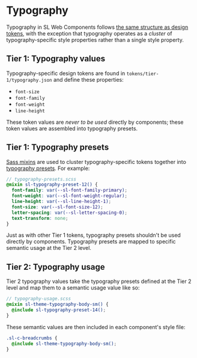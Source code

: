 
<Meta title="Documentation/Typography" />

# Typography

Typography in SL Web Components follows [the same structure as design tokens](./TOKENS.mdx), with the exception that typography operates as a _cluster_ of typography-specific style properties rather than a single style property.

## Tier 1: Typography values

Typography-specific design tokens are found in `tokens/tier-1/typography.json` and define these properties:

- `font-size`
- `font-family`
- `font-weight`
- `line-height`

These token values are _never to be used_ directly by components; these token values are assembled into typography presets.

## Tier 1: Typography presets

[Sass mixins](https://sass-lang.com/documentation/at-rules/mixin) are used to cluster typography-specific tokens together into [typography presets](https://superfriendlydesign.systems/articles/typography-in-design-systems/). For example:

```scss
// typography-presets.scss
@mixin sl-typography-preset-12() {
  font-family: var(--sl-font-family-primary);
  font-weight: var(--sl-font-weight-regular);
  line-height: var(--sl-line-height-1);
  font-size: var(--sl-font-size-12);
  letter-spacing: var(--sl-letter-spacing-0);
  text-transform: none;
}
```

Just as with other Tier 1 tokens, typography presets shouldn't be used directly by components. Typography presets are mapped to specific semantic usage at the Tier 2 level.

## Tier 2: Typography usage

Tier 2 typography values take the typography presets defined at the Tier 2 level and map them to a semantic usage value like so:

```scss
// typography-usage.scss
@mixin sl-theme-typography-body-sm() {
  @include sl-typography-preset-14();
}
```

These semantic values are then included in each component's style file:

```scss
.sl-c-breadcrumbs {
  @include sl-theme-typography-body-sm();
}
```
